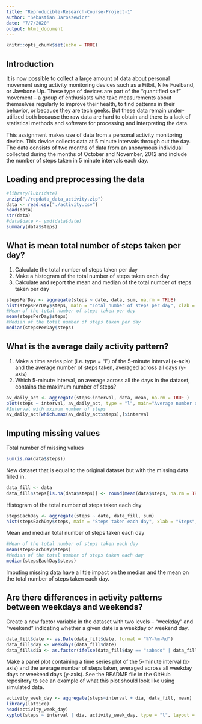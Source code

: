 ---
title: "Reproducible-Research-Course-Project-1"
author: "Sebastian Jaroszewicz"
date: "7/7/2020"
output: html_document
---

```{r setup, include=FALSE}
knitr::opts_chunk$set(echo = TRUE)
```

## Introduction

It is now possible to collect a large amount of data about personal movement using activity monitoring devices such as a Fitbit, Nike Fuelband, or Jawbone Up. These type of devices are part of the "quantified self" movement -- a group of enthusiasts who take measurements about themselves regularly to improve their health, to find patterns in their behavior, or because they are tech geeks. But these data remain under-utilized both because the raw data are hard to obtain and there is a lack of statistical methods and software for processing and interpreting the data.

This assignment makes use of data from a personal activity monitoring device. This device collects data at 5 minute intervals through out the day. The data consists of two months of data from an anonymous individual collected during the months of October and November, 2012 and include the number of steps taken in 5 minute intervals each day.

## Loading and preprocessing the data
```{r data, echo=TRUE, message=FALSE, warning=FALSE}
#library(lubridate)
unzip("./repdata_data_activity.zip")
data <- read.csv("./activity.csv")
head(data)
str(data)
#data$date <- ymd(data$date)
summary(data$steps)
```

## What is mean total number of steps taken per day?
1. Calculate the total number of steps taken per day
2. Make a histogram of the total number of steps taken each day
3. Calculate and report the mean and median of the total number of steps taken per day
```{r steps per day}
stepsPerDay <- aggregate(steps ~ date, data, sum, na.rm = TRUE)
hist(stepsPerDay$steps, main = "Total number of steps per day", xlab = "Steps per day",ylim = c(0,20),breaks = seq(0,25000, by=2500))
#Mean of the total number of steps taken per day
mean(stepsPerDay$steps)
#Median of the total number of steps taken per day
median(stepsPerDay$steps)
```
## What is the average daily activity pattern?

1. Make a time series plot (i.e. \color{red}{\verb|type = "l"|}type = "l") of the 5-minute interval (x-axis) and the average number of steps taken, averaged across all days (y-axis)
2. Which 5-minute interval, on average across all the days in the dataset, contains the maximum number of steps?
```{r average daily activity pattern}
av_daily_act <- aggregate(steps~interval, data, mean, na.rm = TRUE )
plot(steps ~ interval, av_daily_act, type = "l", main="Average number of steps")
#Interval with mximum number of steps
av_daily_act[which.max(av_daily_act$steps),]$interval
```

## Imputing missing values
Total number of missing values
```{r Imputing missing values 1}
sum(is.na(data$steps))
```
New dataset that is equal to the original dataset but with the missing data filled in.
```{r Imputing missing values 2}
data_fill <- data
data_fill$steps[is.na(data$steps)] <- round(mean(data$steps, na.rm = TRUE))
```
Histogram of the total number of steps taken each day
```{r Hist number of steps}
stepsEachDay <- aggregate(steps ~ date, data_fill, sum)
hist(stepsEachDay$steps, main = "Steps taken each day", xlab = "Steps",ylim = c(0,30),breaks = seq(0,25000, by=2500))
```
Mean and median total number of steps taken each day
```{r mean and median}
#Mean of the total number of steps taken each day
mean(stepsEachDay$steps)
#Median of the total number of steps taken each day
median(stepsEachDay$steps)
```
 
Imputing missing data have a little impact on the median and the mean on the total number of steps taken each day.

## Are there differences in activity patterns between weekdays and weekends?
Create a new factor variable in the dataset with two levels -- "weekday" and "weekend" indicating whether a given date is a weekday or weekend day.
```{r new factor variable}
data_fill$date <- as.Date(data_fill$date, format = "%Y-%m-%d")
data_fill$day <- weekdays(data_fill$date)
data_fill$dia <- as.factor(ifelse(data_fill$day == "sabado" | data_fill$day == "domingo","Weekend","Weekday"))
```
Make a panel plot containing a time series plot of the 5-minute interval (x-axis) and the average number of steps taken, averaged across all weekday days or weekend days (y-axis). See the README file in the GitHub repository to see an example of what this plot should look like using simulated data.
```{r panel plot}
activity_week_day <- aggregate(steps~interval + dia, data_fill, mean)
library(lattice)
head(activity_week_day)
xyplot(steps ~ interval | dia, activity_week_day, type = "l", layout = c(1, 2), xlab = "Interval", ylab = "Number of steps")
```

